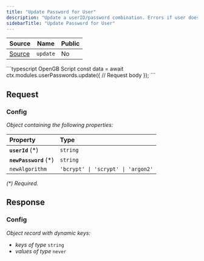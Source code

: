 ```yaml
---
title: "Update Password for User"
description: "Update a userID/password combination. Errors if user does not have a password."
sidebarTitle: "Update Password for User"
---
```


| Source                                                                                                      | Name       | Public     |
| ----------------------------------------------------------------------------------------------------------- | ---------- | ---------- |
| [Source](https://github.com/rivet-gg/opengb-modules/tree/main/modules/user_passwords/scripts/update.ts) | `update` | No |

<RequestExample>
```typescript OpenGB Script
const data = await ctx.modules.userPasswords.update({
  // Request body
});
```

</RequestExample>

## Request



### Config

_Object containing the following properties:_

| Property               | Type                               |
| :--------------------- | :--------------------------------- |
| **`userId`** (\*)      | `string`                           |
| **`newPassword`** (\*) | `string`                           |
| `newAlgorithm`         | `'bcrypt' \| 'scrypt' \| 'argon2'` |

_(\*) Required._


## Response



### Config

_Object record with dynamic keys:_

- _keys of type_ `string`
- _values of type_ `never`

